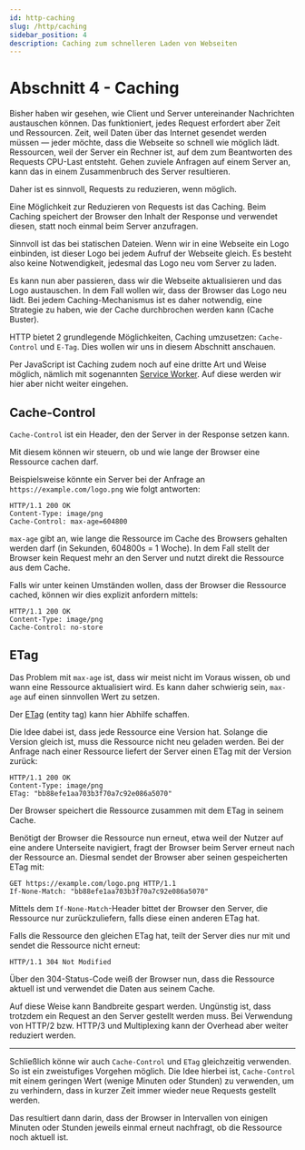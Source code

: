 ```yaml
---
id: http-caching
slug: /http/caching
sidebar_position: 4
description: Caching zum schnelleren Laden von Webseiten 
---
```


# Abschnitt 4 - Caching

Bisher haben wir gesehen, wie Client und Server untereinander Nachrichten
austauschen können. Das funktioniert, jedes Request erfordert aber Zeit und
Ressourcen. Zeit, weil Daten über das Internet gesendet werden müssen &mdash; 
jeder möchte, dass die Webseite so schnell wie möglich lädt. Ressourcen, weil
der Server ein Rechner ist, auf dem zum Beantworten des Requests CPU-Last
entsteht. Gehen zuviele Anfragen auf einem Server an, kann das in einem
Zusammenbruch des Server resultieren.

Daher ist es sinnvoll, Requests zu reduzieren, wenn möglich.

Eine Möglichkeit zur Reduzieren von Requests ist das Caching. Beim Caching
speichert der Browser den Inhalt der Response und verwendet diesen, statt noch
einmal beim Server anzufragen.

Sinnvoll ist das bei statischen Dateien. Wenn wir in eine Webseite ein Logo
einbinden, ist dieser Logo bei jedem Aufruf der Webseite gleich. Es besteht
also keine Notwendigkeit, jedesmal das Logo neu vom Server zu laden.

Es kann nun aber passieren, dass wir die Webseite aktualisieren und das Logo
austauschen. In dem Fall wollen wir, dass der Browser das Logo neu lädt.
Bei jedem Caching-Mechanismus ist es daher notwendig, eine Strategie zu haben,
wie der Cache durchbrochen werden kann (Cache Buster).

HTTP bietet 2 grundlegende Möglichkeiten, Caching umzusetzen: `Cache-Control`
und `E-Tag`. Dies wollen wir uns in diesem Abschnitt anschauen.

Per JavaScript ist Caching zudem noch auf eine dritte Art und Weise möglich, 
nämlich mit sogenannten [Service Worker](https://developer.mozilla.org/en-US/docs/Web/API/Service_Worker_API).
Auf diese werden wir hier aber nicht weiter eingehen.

## Cache-Control

`Cache-Control` ist ein Header, den der Server in der Response setzen kann.

Mit diesem können wir steuern, ob und wie lange der Browser eine Ressource cachen
darf.

Beispielsweise könnte ein Server bei der Anfrage an `https://example.com/logo.png`
wie folgt antworten:

```
HTTP/1.1 200 OK
Content-Type: image/png
Cache-Control: max-age=604800
```

`max-age` gibt an, wie lange die Ressource im Cache des Browsers gehalten
werden darf (in Sekunden, 604800s = 1 Woche). In dem Fall stellt der Browser
kein Request mehr an den Server und nutzt direkt die Ressource aus dem Cache.

Falls wir unter keinen Umständen wollen, dass der Browser die Ressource cached,
können wir dies explizit anfordern mittels:

```
HTTP/1.1 200 OK
Content-Type: image/png
Cache-Control: no-store
```

## ETag

Das Problem mit `max-age` ist, dass wir meist nicht im Voraus wissen, ob und
wann eine Ressource aktualisiert wird. Es kann daher schwierig sein, `max-age`
auf einen sinnvollen Wert zu setzen.

Der [ETag](https://developer.mozilla.org/en-US/docs/Web/HTTP/Reference/Headers/ETag)
(entity tag) kann hier Abhilfe schaffen.

Die Idee dabei ist, dass jede Ressource eine Version hat. Solange die Version
gleich ist, muss die Ressource nicht neu geladen werden. Bei der Anfrage nach
einer Ressource liefert der Server einen ETag mit der Version zurück:

```
HTTP/1.1 200 OK
Content-Type: image/png
ETag: "bb88efe1aa703b3f70a7c92e086a5070"
```

Der Browser speichert die Ressource zusammen mit dem ETag in seinem Cache.

Benötigt der Browser die Ressource nun erneut, etwa weil der Nutzer auf eine
andere Unterseite navigiert, fragt der Browser beim Server erneut nach der
Ressource an. Diesmal sendet der Browser aber seinen gespeicherten ETag
mit:

```
GET https://example.com/logo.png HTTP/1.1
If-None-Match: "bb88efe1aa703b3f70a7c92e086a5070"
```

Mittels dem `If-None-Match`-Header bittet der Browser den Server, die Ressource
nur zurückzuliefern, falls diese einen anderen ETag hat.

Falls die Ressource den gleichen ETag hat, teilt der Server dies nur mit und
sendet die Ressource nicht erneut:

```
HTTP/1.1 304 Not Modified
```

Über den 304-Status-Code weiß der Browser nun, dass die Ressource aktuell ist
und verwendet die Daten aus seinem Cache.

Auf diese Weise kann Bandbreite gespart werden. Ungünstig ist, dass trotzdem
ein Request an den Server gestellt werden muss. Bei Verwendung von HTTP/2 bzw.
HTTP/3 und Multiplexing kann der Overhead aber weiter reduziert werden.

---

Schließlich könne wir auch `Cache-Control` und `ETag` gleichzeitig verwenden.
So ist ein zweistufiges Vorgehen möglich. Die Idee hierbei ist,
`Cache-Control` mit einem geringen Wert (wenige Minuten oder Stunden) zu verwenden,
um zu verhindern, dass in kurzer Zeit immer wieder neue Requests gestellt werden.

Das resultiert dann darin, dass der Browser in Intervallen von einigen Minuten oder
Stunden jeweils einmal erneut nachfragt, ob die Ressource noch aktuell ist.